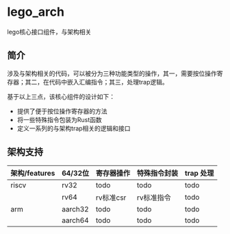 # lego_arch
lego核心接口组件，与架构相关

## 简介

涉及与架构相关的代码，可以被分为三种功能类型的操作，其一，需要按位操作寄存器；其二，在代码中嵌入汇编指令；其三，处理trap逻辑。

基于以上三点，该核心组件的设计如下：

- 提供了便于按位操作寄存器的方法
- 将一些特殊指令包装为Rust函数
- 定义一系列的与架构trap相关的逻辑和接口

## 架构支持

| 架构/features  | 64/32位 | 寄存器操作    | 特殊指令封装 | trap 处理 |
|---------------|---------|---------------|--------------|-----------|
| riscv         | rv32    | todo          | todo         | todo      |
|               | rv64    | rv标准csr     | rv标准指令     | todo      |
| arm           | aarch32 | todo          | todo         | todo      |
|               | aarch64 | todo          | todo         | todo      |

